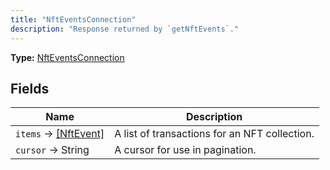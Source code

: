 ```yaml
---
title: "NftEventsConnection"
description: "Response returned by `getNftEvents`."
---
```


**Type:** [NftEventsConnection](/api-reference/types/nfteventsconnection)

## Fields

| Name | Description |
|------|-------------|
| `items` → [[NftEvent]](/api-reference/types/nftevent) | A list of transactions for an NFT collection. |
| `cursor` → String | A cursor for use in pagination. |

